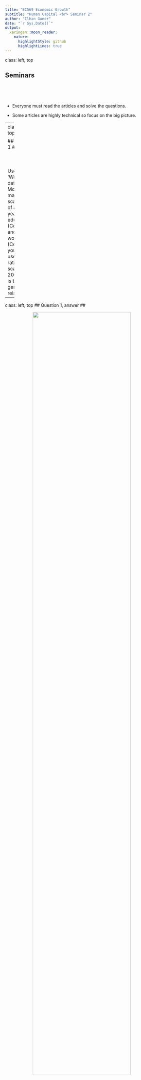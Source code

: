 ```yaml
---
title: "EC569 Economic Growth"
subtitle: "Human Capital <br> Seminar 2"
author: "Ilhan Guner"
date: "`r Sys.Date()`"
output:
  xaringan::moon_reader:
    nature:
      highlightStyle: github
      highlightLines: true
---
```

class: left, top

## Seminars ##

&nbsp;

&nbsp;

* Everyone must read the articles and solve the questions.

*  Some articles are highly technical so focus on the big picture.

---
class: left, top

## Question 1 ##

&nbsp;

&nbsp;

Use the 'Weil Data' dataset on Moodle to make a scatter plot of average years in education (Column L) and GDP per worker (Column N, you should use a ratio/log scale) in 2009. What is the general relationship?

---


class: left, top
## Question 1, answer ##

<center>
<img src="https://gunerilhan.github.io/img/seminar2/seminar2-q1.pdf" width="80%"/>
</center>

Correlation $\approx$ 0.76
---

<iframe src="https://ourworldindata.org/grapher/human-capital-index-vs-gdp" style="width: 100%; height: 600px; border: 0px none;"></iframe>

---
class: left, top

## Results ##

Barro, Robert J. 'Human capital and growth.' American economic review 91, no. 2 (2001): 12-17.

&nbsp;

* Determinants of long-run economic growth

* Distinguishes between

 * quantity of education, measured by years of school attainment
 
 * quality of education, gauged by scores on internationally comparable examinations
 
* Quality of schooling is more important than the quantity

---
## Methodoloy ##

&nbsp;


* Roughly 100 countries

* The growth rate is measured over three ten-year periods: 1965--1975, 1975--1985, and 1985--1995

* Three-stages least squares estimation with instruments
 * actual values of schooling, openness, and terms-of-trade variables
 
 * lagged values of other variables

---
name: schooling

.pull-left[
<img src="https://gunerilhan.github.io/img/seminar2/table1.pdf" width="100%"/>
]
.pull-right[
<img src="https://gunerilhan.github.io/img/seminar2/table1-notes.pdf" width="100%"/>
]

---

## Results ##

&nbsp;


* The level of GDP:

 * Significantly positive for log(GDP) and negative for the square of log(GDP)
 
 * Marginal effect for US in 1995 ($18,915 in 1985 prices) is -.058.
 
 * 10% increase in GDP (US marginal effect) $\Rightarrow$ 0.6% decrease in growth rate

---

### Relationship Between GDP growth rate and initial GDP ###

<center>
<img src="https://gunerilhan.github.io/img/seminar2/figure1.pdf" width="50%"/>
</center>
---

###  Government consumption / GDP ###

* Exclusively of spending on education and defense

* Do not directly enhance productivity

* Statistically significant negative impact on growth rate

*  10 percentage points increase in G/Y $\Rightarrow$ reduce growth rate on impact by 1.6 percent per year

###  Rule of law ###

* Statistically significant and positive

* An improvement by one category (increase by 0.17) $\Rightarrow$ increase growth on impact by 0.2%.


---
### Openness ###

* (Exports + Imports) / GDP
* Significantly positive effect
* Significantly negative effect when interacted with log(GDP)
* Impact of openness diminishes as a country gets richer

### Inflation rate ###

* Marginally significant, negative effect
* 10% percentage point increase in inflation reduces growth rate on impact by 0.14% per year.

---
###  Fertility rate ###

* Significant negative relationship

### Investment rate ###

* Marginally significant (?) and positive

### Terms of trade ###

* Export prices over import prices
* Improvements in terms of trade $\Rightarrow$ economic growth

---

### Effects of Education 

* Given GDP, higher human capital implies higher 
human capital / physical capital

* Higher human / physical capital $\Rightarrow$ growth by

 * Absorption of superior technologies
 * Adjusting upward the quantity of physical capital (since human capital is harder to adjust)

* Statistically significant and positive effect
* An additional year of schooling $\Rightarrow$ growth rate goes up by 0.44% per year on impact 


---



### Relationship Between GDP growth rate and years of schooling ###

<center>
<img src="https://gunerilhan.github.io/img/seminar2/figure2.pdf" width="50%"/>
</center>
---

### Effects of Education, cont'd ###

* Female attainment at the secondary and higher levels of education

 * Statistically insignificant
 * Under utilization of females in labor force
 
* Male primary schooling
 * Statistically insignificant
 * Prerequisite for secondary education
 * Affects through secondary education

* Female primary schooling

 * Statistically insignificant
 * If fertility is not held constant, it becomes significant (.0039 (SE=.0013))
 * $\Rightarrow$ lower fertility $\Rightarrow$ higher growth

---
class: middle, center

<iframe width="560" height="650" src="https://gunerilhan.github.io/img/seminar2/fertility.html" frameborder="0" allowfullscreen></iframe>

---



### Quality of Schooling 

* Scores on international examinations matter more than years of attainment on economic growth (Hanusbek and Kimko (2000))

.pull-left[
<img src="https://gunerilhan.github.io/img/seminar2/table2a.pdf" width="100%"/>
]
.pull-right[
<img src="https://gunerilhan.github.io/img/seminar2/table2b.pdf" width="100%"/>
]

---
class: middle, center 
<center>
<img src="https://gunerilhan.github.io/img/seminar2/table2-notes.pdf" width="50%"/>
</center>

---

### Quality of schooling, cont'd ###

* Science scores

 * Statistically significant and positive

 * One standard deviation increase in scores (by .08) $\Rightarrow$ 1% percent increase in growth on impact

 * Male schooling is marginally significant (?)

* Both quality and quantity of education matters, but quality matters more

* Math scores are also statistically significant and positive

* Reading scores are insignificant (puzzling)

* Reading scores becomes positive and significant once we include all scores


---
### Test scores on growth rate ###

<center>
<img src="https://gunerilhan.github.io/img/seminar2/figure3.pdf" width="60%"/>
</center>

---
### Question 4

&nbsp;

What are the policy implications of Barro (2001)?

* Should the government invest more in secondary and higher education?

* Should the government fund/promote science subjects above others?

* Should there be a labor market policy that utilizes highly educated females?

---
class: middle, center

# Thank you! #




